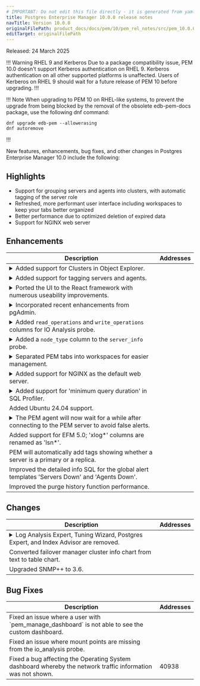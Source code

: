 ```yaml
---
# IMPORTANT: Do not edit this file directly - it is generated from yaml source.
title: Postgres Enterprise Manager 10.0.0 release notes
navTitle: Version 10.0.0
originalFilePath: product_docs/docs/pem/10/pem_rel_notes/src/pem_10.0.0_rel_notes.yml
editTarget: originalFilePath
---
```


Released: 24 March 2025

!!! Warning RHEL 9 and Kerberos
Due to a package compatibility issue, PEM 10.0 doesn't support Kerberos authentication on RHEL 9.
Kerberos authentication on all other supported platforms is unaffected.
Users of Kerberos on RHEL 9 should wait for a future release of PEM 10 before upgrading.
!!!

!!! Note
When upgrading to PEM 10 on RHEL-like systems, to prevent the upgrade from being blocked by the removal of the obsolete edb-pem-docs package, use the following dnf command:

```shell
dnf upgrade edb-pem --allowerasing
dnf autoremove
```
!!!

New features, enhancements, bug fixes, and other changes in Postgres Enterprise Manager 10.0 include the following:

## Highlights

- Support for grouping servers and agents into clusters, with automatic tagging of the server role
- Refreshed, more performant user interface including workspaces to keep your tabs better organized
- Better performance due to optimized deletion of expired data
- Support for NGINX web server

## Enhancements

<table class="table w-100"><thead><tr><th>Description</th><th width="10%">Addresses</th></tr></thead><tbody>
<tr><td><details><summary>Added support for Clusters in Object Explorer.</summary><hr/><p>PEM 10 introduces the concept of Clusters. These are groupings of Servers and Agents used to represent a High Availability (HA) cluster, for example a cluster using Postgres Distributed or EDB Failover Manager.
You can create and populate Clusters in the Object Explorer. In future releases we will expand this functionality to improve the experience of working with HA clusters in PEM.</p>
</details></td><td></td></tr>
<tr><td><details><summary>Added support for tagging servers and agents.</summary><hr/><p>PEM now supports arbitrary tagging of servers. Presently this is purely a cosmetic feature. In the future we will expand it to support filtering and selection by tags.</p></details></td><td></td></tr>
<tr><td><details><summary>Ported the UI to the React framework with numerous useability improvements.</summary><hr/><p>The entire PEM user interface has been ported to the React framework. This brings the PEM project back into line with pgAdmin, making it easier for us to ull enhancements from the upstream.
It also delivers a more modern and performant interface. We have taken advantage of this porting to make numerous improvements to the UI including:</p>
<ul>
<li>Added pagination in Probes/Alerts.</li>
<li>Implemented workspaces.</li>
<li>Divided scheduled tasks into Task and History tabs.</li>
<li>Implemented a dialog view for creating Alerts, Probes and other objects, replacing the grid view.</li>
</ul>
</details></td><td></td></tr>
<tr><td><details><summary>Incorporated recent enhancements from pgAdmin.</summary><hr/><p>The updated architecture of PEM 10 has allowed us to pull many enhancements from pgAdmin including:</p>
<ul>
<li>Generate Entity Relationship Diagrams</li>
<li>Plot charts in Query Tool results</li>
<li>Show real-time system metrics dashboard using the systemstats extension</li>
</ul>
</details></td><td></td></tr>
<tr><td><details><summary>Added <code>read_operations</code> and <code>write_operations</code> columns for IO Analysis probe.</summary><hr/><p>This data can be used to monitor and alert on IOPS (Input/Output Operations Per Second), which is of particular relevance when using cloud storage.</p></details></td><td></td></tr>
<tr><td><details><summary>Added a <code>node_type</code> column to the <code>server_info</code> probe.</summary><hr/><p>The <code>node_type</code> may take one of the following values: <code>primary</code>, <code>replica</code>, <code>readonly</code>, <code>standalone</code>.</p>
</details></td><td></td></tr>
<tr><td><details><summary>Separated PEM tabs into workspaces for easier management.</summary><hr/><p>Panels/Tabs for the following PEM components will be opened in the
'Enterprise Manager' workspace:</p>
<ul>
<li>Alert templates</li>
<li>Email group</li>
<li>Webhooks</li>
<li>Custom probes</li>
<li>Manage Charts</li>
</ul>
<p>Panels/Tabs for the following PEM components will be opened in the
'Enterprise Tools' workspace:</p>
<ul>
<li>SQL Profiler</li>
<li>Performance diagnosis</li>
<li>Capacity manager report</li>
</ul>
<p>Panels/Tabs for the following PEM components will be opened in the
'Object Explorer' workspace:</p>
<ul>
<li>Probe configuration</li>
<li>Alerts</li>
</ul>
</details></td><td></td></tr>
<tr><td><details><summary>Added support for NGINX as the default web server.</summary><hr/><p>PEM 10 supports both Apache HTTPD and NGINX as the web server on Linux. On Windows only Apache HTTPD is supported. The default for new installations is NGINX. Upgrades from PEM 9 will continue to use Apache HTTPD unless you opt to switch the web server by running the <code>/usr/edb/pem/bin/switch-web-server.sh</code> script.</p>
</details></td><td></td></tr>
<tr><td><details><summary>Added support for 'minimum query duration' in SQL Profiler.</summary><hr/><p>You can now specify a minimum query duration when creating a trace in SQL Profiler. This allows you to only trace long-running queries, which in turn means you can run a trace for a much longer period without exceeding the size limit.</p>
</details></td><td></td></tr>
<tr><td>Added Ubuntu 24.04 support.</td><td></td></tr>
<tr><td><details><summary>The PEM agent will now wait for a while after connecting to the PEM server to avoid false alerts.</summary><hr/><p>This is configurable via the <code>alert_reconnect_delay</code> parameter in <code>agent.cfg</code>.</p></details></td><td></td></tr>
<tr><td>Added support for EFM 5.0; 'xlog*' columns are renamed as 'lsn*'.</td><td></td></tr>
<tr><td>PEM will automatically add tags showing whether a server is a primary or a replica.</td><td></td></tr>
<tr><td>Improved the detailed info SQL for the global alert templates 'Servers Down' and 'Agents Down'.</td><td></td></tr>
<tr><td>Improved the purge history function performance.</td><td></td></tr>
</tbody></table>


## Changes

<table class="table w-100"><thead><tr><th>Description</th><th width="10%">Addresses</th></tr></thead><tbody>
<tr><td><details><summary>Log Analysis Expert, Tuning Wizard, Postgres Expert, and Index Advisor are removed.</summary><hr/><p>These features have been removed from PEM 10.0 onwards. For Postgres tuning we recommend the <a href="https://www.enterprisedb.com/docs/pg_extensions/pg_tuner/">EDB Postgres Tuner</a> extension and the <a href="https://postgrestuner.enterprisedb.com/">accompany web utility</a>. The Index Advisor extension for EDB Server has been deprecated and replaced by <a href="https://www.enterprisedb.com/docs/pg_extensions/query_advisor/">EDB Query Advisor</a>, which is compatible with all Postgres distributions. For log analysis we recommend <a href="https://github.com/darold/pgbadger">pgBadger</a>.</p>
</details></td><td></td></tr>
<tr><td>Converted failover manager cluster info chart from text to table chart.</td><td></td></tr>
<tr><td>Upgraded SNMP++ to 3.6.</td><td></td></tr>
</tbody></table>


## Bug Fixes

<table class="table w-100"><thead><tr><th>Description</th><th width="10%">Addresses</th></tr></thead><tbody>
<tr><td>Fixed an issue where a user with `pem_manage_dashboard` is not able to see the custom dashboard.</td><td></td></tr>
<tr><td>Fixed an issue where mount points are missing from the io_analysis probe.</td><td></td></tr>
<tr><td>Fixed a bug affecting the Operating System dashboard whereby the network traffic information was not shown.</td><td>40938</td></tr>
</tbody></table>


